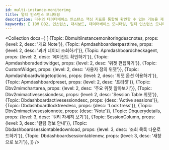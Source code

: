 ```yaml
---
id: multi-instance-monitoring
title: 멀티 인스턴스 모니터링
description: 다수의 데이터베이스 인스턴스 핵심 지표를 통합해 확인할 수 있는 기능을 제공합니다.
keywords: [ IBM DB2, 인스턴스, 대시보드, 데이터베이스 모니터링, 멀티 인스턴스 모니터링 ]
---
```



<Dbv2mulitinstancemonitoringdesc />

<ProdImg img='db-multi-instance.png' desc='멀티 인스턴스 모니터링' />

<Collection docs={
  [
    {Topic: Dbmultiinstancemonitoringdescnotes, props: {level: 2, desc: '개요 Note'}},
    {Topic: Apmdashboardsetpasttime, props: {level: 2, desc: '과거 데이터 조회하기'}},
    {Topic: Apmdashboardcheckagent, props: {level: 2, desc: '에이전트 확인하기'}},
    {Topic: Apmdashboradeditwidget, props: {level: 2, desc: '위젯 편집하기'}},
    {Topic: CustomWidget, props: {level: 2, desc: '사용자 정의 위젯'}},
    {Topic: Apmdashboardwidgetoptions, props: {level: 2, desc: '위젯 옵션 이용하기'}},
    {Topic: Apmdashboardpreset, props: {level: 2, desc: '프리셋'}},
    {Topic: Dbv2mimchartarea, props: {level: 2, desc: '주요 위젯 알아보기'}},
    {Topic: Dbv2mimactivesessiondesc, props: {level: 2, desc: 'Session Table 위젯'}},
    {Topic: Dbdashboardactivesessiondesc, props: {desc: 'Active sessions'}},
    {Topic: Dbdashboardlocktreedesc, props: {desc: 'Lock tress'}},
    {Topic: Dbv2mimactivesessionnote, props: {desc: 'Note'}},
    {Topic: Dbquerydetails, props: {level: 3, desc: '쿼리 자세히 보기'}},
    {Topic: SessionColumn, props: {level: 3, desc: '컬럼 정보 안내'}},
    {Topic: Dbdashboardsessiontabledownload, props: {level: 3, desc: '조회 목록 다운로드하기'}},
    {Topic: Dbdashboardsessiontablenew, props: {level: 3, desc: '새창으로 보기'}},
  ]}
/>